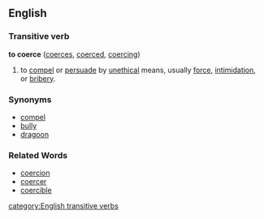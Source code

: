 ==English==
===Transitive verb===
'''to coerce''' ([[coerces]], [[coerced]], [[coercing]])
#to [[compel]] or [[persuade]] by [[unethical]] means, usually [[force]], [[intimidation]], or [[bribery]].

===Synonyms===
*[[compel]]
*[[bully]]
*[[dragoon]]

===Related Words===
*[[coercion]]
*[[coercer]]
*[[coercible]]

[[category:English transitive verbs]]